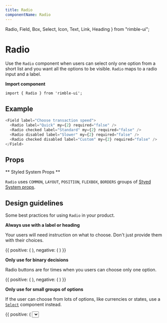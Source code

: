 ```yaml
---
title: Radio
componentName: Radio
---
```


  Radio,
  Field,
  Box,
  Select,
  Icon,
  Text,
  Link,
  Heading
} from "rimble-ui";

# Radio

Use the `Radio` component when users can select only one option from a short list and you want all the options to be visible. `Radio` maps to a radio input and a label.

**Import component**

```lang=jsx
import { Radio } from 'rimble-ui';
```

## Example

```js is=react-live
<Field label="Choose transaction speed">
  <Radio label="Quick" my={2} required="false" />
  <Radio checked label="Standard" my={2} required="false" />
  <Radio disabled label="Slower" my={2} required="false" />
  <Radio checked disabled label="Custom" my={2} required="false" />
</Field>
```

## Props

<PropsTable propMetaData={props.propMetaData} />

** Styled System Props **

`Radio` uses `COMMON`, `LAYOUT`, `POSITION`, `FLEXBOX`, `BORDERS` groups of [Styed System props](/components/rimble-ui/system-props).

## Design guidelines

Some best practices for using `Radio` in your product.

**Always use with a label or heading**

Your users will need instruction on what to choose. Don't just provide them with their choices.

<DoDont>
  {{
    positive: (
      <Box>
        <Field label="Would you like alerts when the price changes?">
          <Radio label="Yes" required="true" my={2} />
          <Radio label="No" required="true" my={2} />
        </Field>
      </Box>
    ),
    negative: (
      <Box>
        <Radio label="Give me price changes" required="true" my={2} />
        <Radio label="Don't give me price changes" required="true" my={2} />
      </Box>
    )
  }}
</DoDont>

**Only use for binary decisions**

Radio buttons are for times when you users can choose only one option.

<DoDont>
  {{
    positive: (
      <Box>
        <Field label="Would you like alerts when the price changes?">
          <Radio label="Yes" required="true" my={2} />
          <Radio label="No" required="true" my={2} />
        </Field>
      </Box>
    ),
    negative: (
      <Box>
        <Field label="Choose any currencies you'd like to track">
          <Radio label="Ether (ETH)" required="true" my={2} />
          <Radio label="Bitcoin (BTC)" required="true" my={2} />
          <Radio label="Ethereum Classic (ETC)" required="true" my={2} />
          <Radio label="Litecoin (LTC)" required="true" my={2} />
        </Field>
      </Box>
    )
  }}
</DoDont>

**Only use for small groups of options**

If the user can choose from lots of options, like currencies or states, use a [`Select`](/components/rimble-ui/Select) component instead.

<DoDont>
  {{
    positive: (
      <Box>
        <Field label="Choose your default currency">
          <Select
            items={[
              "ETH - Ether",
              "BTC - Bitcoin",
              "GNO - Gnosis",
              "GNT - Golem",
              "REP - Augur",
              "XRP - Ripple",
              "USD - Dollars",
              "GBP - Pounds",
              "YEN",
              "INR - Rupees"
            ]}
          />
        </Field>
      </Box>
    ),
    negative: (
      <Box>
        <Field required="true" label="Choose your default currency">
          <Radio label="ETH - Ether" required="true" my={2} />
          <Radio label="BTC - Bitcoin" required="true" my={2} />
          <Radio label="USD - Dollars" required="true" my={2} />
          <Radio label="GBP - Pounds" required="true" my={2} />
          <Radio label="XRP - Ripple" required="true" my={2} />
          <Radio label="GNO - Gnosis" required="true" my={2} />
          <Radio label="GNT - Golem" required="true" my={2} />
          <Radio label="REP - Augur" required="true" my={2} />
          <Radio label="YEN" required="true" my={2} />
          <Radio label="INR - Rupee" required="true" my={2} />
        </Field>
      </Box>
    )
  }}
</DoDont>

## Related components

- [`Select`](/components/rimble-ui/Select) - When users can only choose one option from a long list
- [`Checkbox`](/components/rimble-ui/Checkbox) – When users can choose 0 or multiple options from a list
